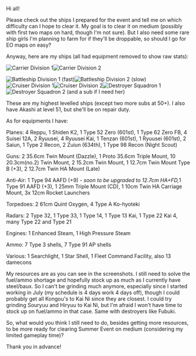 Hi all!

Please check out the ships I prepared for the event and tell me on which difficulty can I hope to clear it. My goal is to clear it on medium (possibly with first two maps on hard, though I'm not sure). But I also need some rare ship girls I'm planning to farm for if they'll be droppable, so should I go for EO maps on easy?

Anyway, here are my ships (all had equipment removed to show raw stats):

[[File:Cvdiv1.jpg|thumb|left|Carrier Division 1]][[File:Cvdiv2.jpg|thumb|Carrier Division 2]]









[[File:Bbdiv1.jpg|thumb|left|Battleship Division 1 (fast)]][[File:Bbdiv2.jpg|thumb|Battleship Division 2 (slow)]][[File:Crudiv1.jpg|thumb|left|Cruiser Division 1]][[File:Crudiv2.jpg|thumb|Cruiser Division 2]][[File:Desron1.jpg|thumb|left|Destroyer Squadron 1]][[File:Desron2.jpg|thumb|Destroyer Squadron 2 (and a sub if I need her)]]





























These are my highest levelled ships (except two more subs at 50+). I also have Akashi at level 51, but she'll be on repair duty.

As for equipments I have:

Planes: 4 Reppu, 1 Shiden K2, 1 Type 52 Zero (601st), 1 Type 62 Zero FB, 4 Suisei 12A, 2 Ryuusei, 4 Ryuusei Kai, 1 Tenzan (601st), 1 Ryuusei (601st), 2 Saiun, 1 Type 2 Recon, 2 Zuiun (634th), 1 Type 98 Recon (Night Scout)

Guns: 2 35.6cm Twin Mount (Dazzle), 1 Proto 35.6cm Triple Mount, 10 20.3cm(no.2) Twin Mount, 2 15.2cm Twin Mount, 1 12.7cm Twin Mount Type B (+3), 2 12.7cm Twin HA Mount (Late)

Anti-Air: 1 Type 94 AAFD (+9) ''- soon to be upgraded to 12.7cm HA+FD, ''1 Type 91 AAFD (+3), 1 25mm Triple Mount (CD), 1 10cm Twin HA Carriage Mount, 3x 12cm Rocket Launchers

Torpedoes: 2 61cm Quint Oxygen, 4 Type A Ko-hyoteki

Radars: 2 Type 32, 1 Type 33, 1 Type 14, 1 Type 13 Kai, 1 Type 22 Kai 4, many Type 22 and Type 21

Engines: 1 Enhanced Steam, 1 High Pressure Steam

Ammo: 7 Type 3 shells, 7 Type 91 AP shells

Various: 1 Searchlight, 1 Star Shell, 1 Fleet Command Facility, also 13 damecons

My resources are as you can see in the screenshots. I still need to solve the fuel/ammo shortage and hopefully stock up as much as I currently have steel/baux. So I can't be grinding much anymore, especially since I started working in July (my schedule is 4 days work 4 days off), though I could probably get all Kongou's to Kai Ni since they are closest. I could try grinding Souryuu and Hiryuu to Kai Ni, but I'm afraid I won't have time to stock up on fuel/ammo in that case. Same with destroyers like Fubuki.

So, what would you think I still need to do, besides getting more resources, to be more ready for clearing Summer Event on medium (considering my limited gameplay time)?

Thank you in advance!<ac_metadata title="Is this fleet good enough for Medium?"> </ac_metadata>